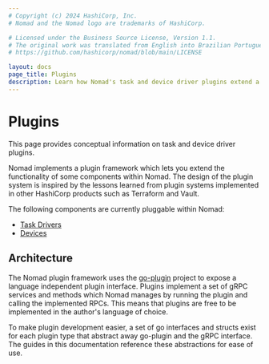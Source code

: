 ```yaml
---
# Copyright (c) 2024 HashiCorp, Inc.
# Nomad and the Nomad logo are trademarks of HashiCorp.

# Licensed under the Business Source License, Version 1.1.
# The original work was translated from English into Brazilian Portuguese.
# https://github.com/hashicorp/nomad/blob/main/LICENSE

layout: docs
page_title: Plugins
description: Learn how Nomad's task and device driver plugins extend a workload's supported functions.
---
```


# Plugins

This page provides conceptual information on task and device driver plugins.

Nomad implements a plugin framework which lets you extend the
functionality of some components within Nomad. The design of the plugin system
is inspired by the lessons learned from plugin systems implemented in other
HashiCorp products such as Terraform and Vault.

The following components are currently pluggable within Nomad:

- [Task Drivers](/nomad/docs/concepts/plugins/task-drivers)
- [Devices](/nomad/docs/concepts/plugins/devices)

## Architecture

The Nomad plugin framework uses the [go-plugin][goplugin] project to expose
a language independent plugin interface. Plugins implement a set of gRPC
services and methods which Nomad manages by running the plugin and calling the
implemented RPCs. This means that plugins are free to be implemented in the
author's language of choice.

To make plugin development easier, a set of go interfaces and structs exist for
each plugin type that abstract away go-plugin and the gRPC interface. The
guides in this documentation reference these abstractions for ease of use.

[goplugin]: https://github.com/hashicorp/go-plugin
